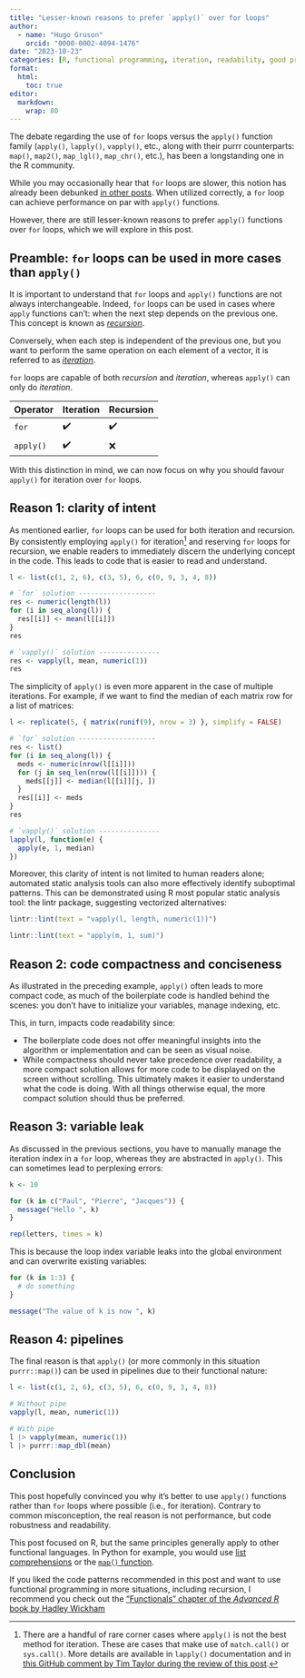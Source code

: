 ```yaml
---
title: "Lesser-known reasons to prefer `apply()` over for loops"
author:
  - name: "Hugo Gruson"
    orcid: "0000-0002-4094-1476"
date: "2023-10-23"
categories: [R, functional programming, iteration, readability, good practices]
format:
  html: 
    toc: true
editor: 
  markdown: 
    wrap: 80
---
```


The debate regarding the use of `for` loops versus the `apply()` function family
(`apply()`, `lapply()`, `vapply()`, etc., along with their purrr counterparts:
`map()`, `map2()`, `map_lgl()`, `map_chr()`, etc.), has been a longstanding one
in the R community.

While you may occasionally hear that `for` loops are slower, this notion has
already been debunked [in other
posts](https://privefl.github.io/blog/why-loops-are-slow-in-r/). When utilized
correctly, a `for` loop can achieve performance on par with `apply()` functions.

However, there are still lesser-known reasons to prefer `apply()` functions over
`for` loops, which we will explore in this post.

## Preamble: `for` loops can be used in more cases than `apply()`

It is important to understand that `for` loops and `apply()` functions are not
always interchangeable. Indeed, `for` loops can be used in cases where `apply`
functions can't: when the next step depends on the previous one. This concept is
known as [*recursion*](https://en.wikipedia.org/wiki/Recursion).

Conversely, when each step is independent of the previous one, but you want to
perform the same operation on each element of a vector, it is referred to as
[*iteration*](https://en.wikipedia.org/wiki/Iteration).

`for` loops are capable of both *recursion* and *iteration*, whereas `apply()`
can only do *iteration*.

| Operator  | Iteration | Recursion |
|-----------|-----------|-----------|
| `for`     | ✔️        | ✔️        |
| `apply()` | ✔️        | ❌        |

With this distinction in mind, we can now focus on why you should favour
`apply()` for iteration over `for` loops.

## Reason 1: clarity of intent

As mentioned earlier, `for` loops can be used for both iteration and recursion.
By consistently employing `apply()` for iteration[^caveat] and reserving `for` loops for
recursion, we enable readers to immediately discern the underlying concept in
the code. This leads to code that is easier to read and understand.

[^caveat]: There are a handful of rare corner cases where `apply()` is not the best method for iteration. These are cases that make use of `match.call()` or `sys.call()`. More details are available in `lapply()` documentation and in [this GitHub comment by Tim Taylor during the review of this post](https://github.com/epiverse-trace/epiverse-trace.github.io/pull/125#issuecomment-1775929451).

```r
l <- list(c(1, 2, 6), c(3, 5), 6, c(0, 9, 3, 4, 8))

# `for` solution -------------------
res <- numeric(length(l))
for (i in seq_along(l)) {
  res[[i]] <- mean(l[[i]])
}
res

# `vapply()` solution ---------------
res <- vapply(l, mean, numeric(1))
res
```

The simplicity of `apply()` is even more apparent in the case of multiple iterations. For example, if we want to find the median of each matrix row for a list of matrices:

```r
l <- replicate(5, { matrix(runif(9), nrow = 3) }, simplify = FALSE)

# `for` solution -------------------
res <- list()
for (i in seq_along(l)) {
  meds <- numeric(nrow(l[[i]]))
  for (j in seq_len(nrow(l[[i]]))) {
    meds[[j]] <- median(l[[i]][j, ])
  }
  res[[i]] <- meds
}
res

# `vapply()` solution ---------------
lapply(l, function(e) {
  apply(e, 1, median)
})
```

Moreover, this clarity of intent is not limited to human readers alone;
automated static analysis tools can also more effectively identify suboptimal
patterns. This can be demonstrated using R most popular static analysis tool:
the lintr package, suggesting vectorized alternatives:

```r
lintr::lint(text = "vapply(l, length, numeric(1))")

lintr::lint(text = "apply(m, 1, sum)")
```

## Reason 2: code compactness and conciseness

As illustrated in the preceding example, `apply()` often leads to more compact
code, as much of the boilerplate code is handled behind the scenes: you don't
have to initialize your variables, manage indexing, etc.

This, in turn, impacts code readability since:

- The boilerplate code does not offer meaningful insights into the algorithm or
  implementation and can be seen as visual noise.
- While compactness should never take precedence over readability, a more
  compact solution allows for more code to be displayed on the screen without
  scrolling. This ultimately makes it easier to understand what the code is
  doing. With all things otherwise equal, the more compact solution should thus
  be preferred.

## Reason 3: variable leak

As discussed in the previous sections, you have to manually manage the iteration
index in a `for` loop, whereas they are abstracted in `apply()`. This can
sometimes lead to perplexing errors:

```r
k <- 10

for (k in c("Paul", "Pierre", "Jacques")) {
  message("Hello ", k)
}

rep(letters, times = k)
```

This is because the loop index variable leaks into the global environment and
can overwrite existing variables:

```r
for (k in 1:3) {
  # do something
}

message("The value of k is now ", k)
```

## Reason 4: pipelines

The final reason is that `apply()` (or more commonly in this situation
`purrr::map()`) can be used in pipelines due to their functional nature:

```r
l <- list(c(1, 2, 6), c(3, 5), 6, c(0, 9, 3, 4, 8))

# Without pipe
vapply(l, mean, numeric(1))

# With pipe
l |> vapply(mean, numeric(1))
l |> purrr::map_dbl(mean)
```

## Conclusion

This post hopefully convinced you why it's better to use `apply()` functions
rather than `for` loops where possible (i.e., for iteration). Contrary to common
misconception, the real reason is not performance, but code robustness and
readability.

::: {.callout-tip title="Beyond R"}

This post focused on R, but the same principles generally apply to other
functional languages. In Python for example, you would use [list
comprehensions](https://www.w3schools.com/python/python_lists_comprehension.asp)
or the [`map()` function](https://www.w3schools.com/python/ref_func_map.asp).

:::

::: {.callout-tip title="Further reading"}

If you liked the code patterns recommended in this post and want to use functional programming in more situations, including recursion, I recommend you check out the ["Functionals" chapter of the *Advanced R* book by Hadley Wickham](https://adv-r.hadley.nz/functionals.html#functionals)

:::
